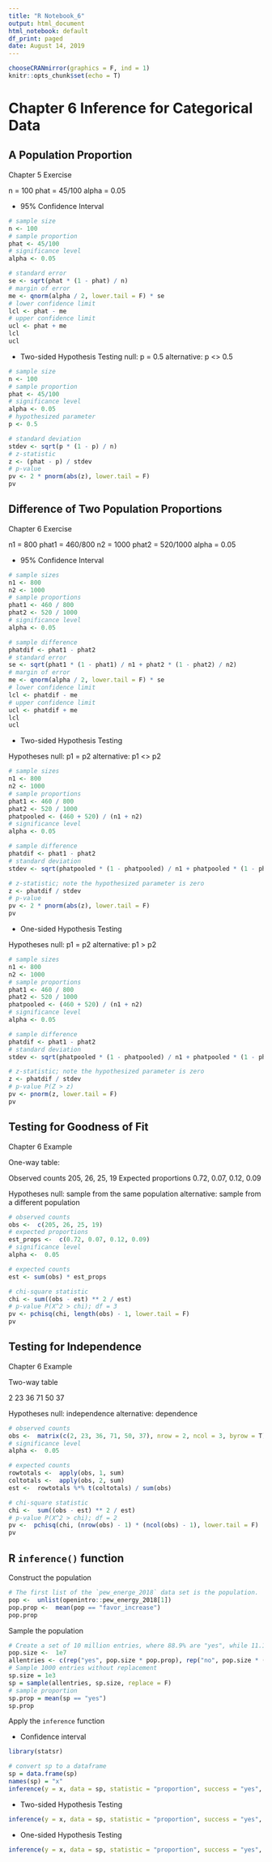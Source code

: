 ```yaml
---
title: "R Notebook_6"
output: html_document
html_notebook: default
df_print: paged
date: August 14, 2019
---
```


```r
chooseCRANmirror(graphics = F, ind = 1)
knitr::opts_chunk$set(echo = T)
```

# Chapter 6 Inference for Categorical Data

## A Population Proportion

Chapter 5 Exercise

n = 100
phat = 45/100
alpha = 0.05

* 95% Confidence Interval 

```r
# sample size
n <- 100
# sample proportion
phat <- 45/100
# significance level
alpha <- 0.05

# standard error
se <- sqrt(phat * (1 - phat) / n)
# margin of error
me <- qnorm(alpha / 2, lower.tail = F) * se
# lower confidence limit
lcl <- phat - me
# upper confidence limit
ucl <- phat + me
lcl
ucl
```

* Two-sided Hypothesis Testing 
null: p = 0.5
alternative: p <> 0.5

```r
# sample size
n <- 100
# sample proportion
phat <- 45/100
# significance level
alpha <- 0.05
# hypothesized parameter
p <- 0.5

# standard deviation
stdev <- sqrt(p * (1 - p) / n)
# z-statistic
z <- (phat - p) / stdev
# p-value
pv <- 2 * pnorm(abs(z), lower.tail = F)
pv
```

## Difference of Two Population Proportions

Chapter 6 Exercise

n1 = 800
phat1 = 460/800
n2 = 1000
phat2 = 520/1000
alpha = 0.05

* 95% Confidence Interval 

```r
# sample sizes
n1 <- 800
n2 <- 1000
# sample proportions
phat1 <- 460 / 800
phat2 <- 520 / 1000
# significance level
alpha <- 0.05

# sample difference
phatdif <- phat1 - phat2
# standard error
se <- sqrt(phat1 * (1 - phat1) / n1 + phat2 * (1 - phat2) / n2)
# margin of error
me <- qnorm(alpha / 2, lower.tail = F) * se
# lower confidence limit
lcl <- phatdif - me
# upper confidence limit
ucl <- phatdif + me
lcl
ucl
```

* Two-sided Hypothesis Testing 

Hypotheses
null: p1 = p2
alternative: p1 <> p2

```r
# sample sizes
n1 <- 800
n2 <- 1000
# sample proportions
phat1 <- 460 / 800
phat2 <- 520 / 1000
phatpooled <- (460 + 520) / (n1 + n2) 
# significance level
alpha <- 0.05

# sample difference
phatdif <- phat1 - phat2
# standard deviation
stdev <- sqrt(phatpooled * (1 - phatpooled) / n1 + phatpooled * (1 - phatpooled) / n2)

# z-statistic; note the hypothesized parameter is zero
z <- phatdif / stdev
# p-value
pv <- 2 * pnorm(abs(z), lower.tail = F)
pv
```

* One-sided Hypothesis Testing 

Hypotheses
null: p1 = p2
alternative: p1 > p2

```r
# sample sizes
n1 <- 800
n2 <- 1000
# sample proportions
phat1 <- 460 / 800
phat2 <- 520 / 1000
phatpooled <- (460 + 520) / (n1 + n2) 
# significance level
alpha <- 0.05

# sample difference
phatdif <- phat1 - phat2
# standard deviation
stdev <- sqrt(phatpooled * (1 - phatpooled) / n1 + phatpooled * (1 - phatpooled) / n2)

# z-statistic; note the hypothesized parameter is zero
z <- phatdif / stdev
# p-value P(Z > z)
pv <- pnorm(z, lower.tail = F)
pv
```

## Testing for Goodness of Fit

Chapter 6 Example

One-way table:

Observed counts 205, 26, 25, 19
Expected proportions 0.72, 0.07, 0.12, 0.09 

Hypotheses
null: sample from the same population
alternative: sample from a different population

```r
# observed counts
obs <-  c(205, 26, 25, 19) 
# expected proportions
est_props <-  c(0.72, 0.07, 0.12, 0.09)
# significance level
alpha <-  0.05

# expected counts
est <- sum(obs) * est_props

# chi-square statistic
chi <- sum((obs - est) ** 2 / est)
# p-value P(X^2 > chi); df = 3
pv <- pchisq(chi, length(obs) - 1, lower.tail = F)
pv
```

## Testing for Independence

Chapter 6 Example

Two-way table

2 23 36
71 50 37

Hypotheses
null: independence
alternative: dependence

```r
# observed counts
obs <-  matrix(c(2, 23, 36, 71, 50, 37), nrow = 2, ncol = 3, byrow = T)
# significance level
alpha <-  0.05

# expected counts
rowtotals <-  apply(obs, 1, sum)
coltotals <-  apply(obs, 2, sum)
est <-  rowtotals %*% t(coltotals) / sum(obs)

# chi-square statistic
chi <-  sum((obs - est) ** 2 / est)
# p-value P(X^2 > chi); df = 2
pv <-  pchisq(chi, (nrow(obs) - 1) * (ncol(obs) - 1), lower.tail = F)
pv
```

## R `inference()` function

Construct the population

```r
# The first list of the `pew_energe_2018` data set is the population.
pop <-  unlist(openintro::pew_energy_2018[1])
pop.prop <-  mean(pop == "favor_increase")
pop.prop
```

Sample the population

```r
# Create a set of 10 million entries, where 88.9% are "yes", while 11.1% are "no".
pop.size <-  1e7
allentries <- c(rep("yes", pop.size * pop.prop), rep("no", pop.size * (1 - pop.prop)))
# Sample 1000 entries without replacement
sp.size = 1e3
sp = sample(allentries, sp.size, replace = F)
# sample proportion
sp.prop = mean(sp == "yes")
sp.prop
```

Apply the `inference` function

* Confidence interval

```r
library(statsr)
```

```r
# convert sp to a dataframe
sp = data.frame(sp)
names(sp) = "x"
inference(y = x, data = sp, statistic = "proportion", success = "yes", method = "theoretical", conf_level = 0.9, type = "ci")
```

* Two-sided Hypothesis Testing

```r
inference(y = x, data = sp, statistic = "proportion", success = "yes", method = "simulation", type = "ht", sig_level = 0.05, null = 0.88, alternative = "twosided")
```

* One-sided Hypothesis Testing

```r
inference(y = x, data = sp, statistic = "proportion", success = "yes", method = "simulation", type = "ht", sig_level = 0.05, null = 0.88, alternative = "greater")
```